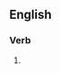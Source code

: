 ==English==

===Verb===
{{head|en|present participle}}

# {{present participle of|furcate|lang=en|nocat=1}}